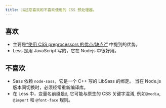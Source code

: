 ```yaml
---
title: 描述您喜欢和不喜欢使用的 CSS 预处理器。
---
```


## 喜欢

- 主要是[“使用 CSS preprocessors 的优点/缺点?”](/questions/quiz/what-are-the-advantages-disadvantages-of-using-css-preprocessors) 中提到的优势。
- Less 是用 JavaScript 写的，它在 Nodejs 中很好用。

## 不喜欢

- Sass 依赖 `node-sass`，它是一个 C++ 写的 LibSass 的绑定。 当在 Node.js 版本间切换时，必须经常重新编译库。
- 在 Less 中，变量名前缀是`@`, 它可能与原生的 CSS 关键字混淆, 例如`@media`, `@import` 和 `@font-face` 规则。
